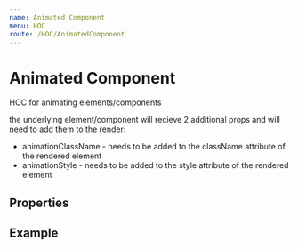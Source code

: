 ```yaml
---
name: Animated Component
menu: HOC
route: /HOC/AnimatedComponent
---
```




# Animated Component

HOC for animating elements/components

the underlying element/component will recieve 2 additional props and will need to add them to the render:
<ul>
    <li> 
        animationClassName - needs to be added to the className attribute of the rendered element
    </li>
    <li> 
        animationStyle - needs to be added to the style attribute of the rendered element    
    </li>
</ul>

## Properties

<PropsTable of={AnimatedComponent} />


## Example

<Playground>
    <AnimatedComponent keyProp={1} in={true} animationConfig={ 
        {
            timeout: {
                enter: 5000,
                exit: 2000
            },
            enter: {
                type: ['style'],
                style: {
                    opacity: 0
                }
            },
            entering: {
                type: ['style'],
                style: {
                    opacity: 1,
                    transition: 'opacity 5s ease'
                }
            },
            exit: {
                type: ['style'],
                style: {
                    opacity: 1
                }
            },
            exiting: {
                type: ['style'],
                style: {
                    opacity: 0,
                    transition: 'opacity 2s ease'
                }
            }
        }
        } />
</Playground>